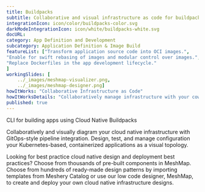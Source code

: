 ```yaml
---
title: Buildpacks  
subtitle: Collaborative and visual infrastructure as code for buildpacks
integrationIcon: icon/color/buildpacks-color.svg
darkModeIntegrationIcon: icon/white/buildpacks-white.svg
docURL: 
category: App Definition and Development
subcategory: Application Definition & Image Build
featureList: ["Transform application source code into OCI images.",
"Enable for swift rebasing of images and modular control over images.",
"Replace Dockerfiles in the app development lifecycle."
]
workingSlides: [
    ../_images/meshmap-visualizer.png,
    ../_images/meshmap-designer.png]
howItWorks: "Collaborative Infrastructure as Code"
howItWorksDetails: "Collaboratively manage infrastructure with your coworkers synchronously sharing the same designs."
published: true
---
```

<p>
    CLI for building apps using Cloud Native Buildpacks
</p>
<p>
    Collaboratively and visually diagram your cloud native infrastructure with GitOps-style pipeline integration. Design, test, and manage configuration your Kubernetes-based, containerized applications as a visual topology.
</p>
<p>
    Looking for best practice cloud native design and deployment best practices? Choose from thousands of pre-built components in MeshMap. Choose from hundreds of ready-made design patterns by importing templates from Meshery Catalog or use our low code designer, MeshMap, to create and deploy your own cloud native infrastructure designs.
</p>